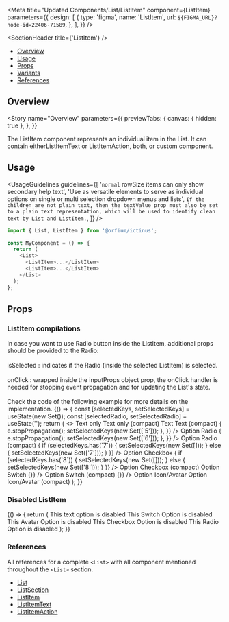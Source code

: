 
<Meta
  title="Updated Components/List/ListItem"
  component={ListItem}
  parameters={{
    design: [
      {
        type: 'figma',
        name: 'ListItem',
        url: `${FIGMA_URL}?node-id=22406-71589`,
      },
    ],
  }}
/>

<SectionHeader title={'ListItem'} />

- [Overview](#overview)
- [Usage](#usage)
- [Props](#props)
- [Variants](#variants)
- [References](#references)

## Overview

<Story
  name="Overview"
  parameters={{
    previewTabs: {
      canvas: { hidden: true },
    },
  }}
>
  <Overview>
    The ListItem component represents an individual item in the List. It can contain
    eitherListItemText or ListItemAction, both, or custom component.
  </Overview>
</Story>

## Usage

<UsageGuidelines
  guidelines={[
    '`normal` rowSize items can only show secondary help text',
    'Use as versatile elements to serve as individual options on single or multi selection dropdown menus and lists',
    `If the children are not plain text, then the textValue prop must also be set to a plain text representation, which will be used to identify clean text by List and ListItem.`,
  ]}
/>

```js
import { List, ListItem } from '@orfium/ictinus';

const MyComponent = () => {
  return (
    <List>
      <ListItem>...</ListItem>
      <ListItem>...</ListItem>
    </List>
  );
};
```

## Props

<Props of={ListItem} />

<SubsectionHeader title="Variants" />

### ListItem compilations

<Tip>
  In case you want to use Radio button inside the ListItem, additional props should be provided to
  the Radio:
  <br />
  <br />
  <Typography component="span" isBold>
    isSelected
  </Typography>: indicates if the Radio (inside the selected ListItem) is selected.
  <br />
  <br />
  <Typography component="span" isBold>
    onClick
  </Typography>
  : wrapped inside the inputProps object prop, the onClick handler is needed for stopping event propagation
  and for updating the List's state.
  <br />
  <br />
  <Typography component="span" isItalic>
    Check the code of the following example for more details on the implementation.
  </Typography>
</Tip>

<Preview>
  <Story name="ListItem compilations">
    <Function>
      {() => {
        const [selectedKeys, setSelectedKeys] = useState(new Set());
        const [selectedRadio, setSelectedRadio] = useState('');
        return (
          <>
            <Box mb={'3'}>
              <List label={'list'} selectedKeys={selectedKeys} onSelectionChange={setSelectedKeys}>
                <ListItem key={'1'} textValue={'Text Only'}>
                  <ListItemText>Text only</ListItemText>
                </ListItem>
                <ListItem key={'2'} rowSize={'compact'} textValue={'Text Only'}>
                  <ListItemText>Text only (compact)</ListItemText>
                </ListItem>
              </List>
            </Box>
            <Box mb={'3'}>
              <List label={'list'} selectedKeys={selectedKeys} onSelectionChange={setSelectedKeys}>
                <ListItem key={'3'} textValue={'Text'}>
                  <ListItemText description={'with Secondary Help Text'}>Text</ListItemText>
                </ListItem>
                <ListItem key={'4'} rowSize={'compact'} textValue={'Text'}>
                  <ListItemText description={'with Secondary Help Text'}>
                    Text (compact)
                  </ListItemText>
                </ListItem>
              </List>
            </Box>
            <Box mb={'3'}>
              <List label={'list'} selectedKeys={selectedKeys} onSelectionChange={setSelectedKeys}>
                <ListItem key={'5'}>
                  <ListItemAction>
                    <Radio
                      value="cherry"
                      isSelected={selectedKeys.has(`5`)}
                      inputProps={{
                        onClick: (e) => {
                          e.stopPropagation();
                          setSelectedKeys(new Set(['5']));
                        },
                      }}
                    />
                  </ListItemAction>
                  <ListItemText>Option Radio</ListItemText>
                </ListItem>
                <ListItem key={'6'} rowSize={'compact'}>
                  <ListItemAction>
                    <Radio
                      value="banana"
                      isSelected={selectedKeys.has(`6`)}
                      inputProps={{
                        onClick: (e) => {
                          e.stopPropagation();
                          setSelectedKeys(new Set(['6']));
                        },
                      }}
                    />
                  </ListItemAction>
                  <ListItemText>Option Radio (compact)</ListItemText>
                </ListItem>
              </List>
            </Box>
            <Box mb={'3'}>
              <List label={'list'} selectedKeys={selectedKeys} onSelectionChange={setSelectedKeys}>
                <ListItem key={'7'} textValue={'Option Checkbox'}>
                  <ListItemAction>
                    <CheckBox
                      value="7"
                      isSelected={selectedKeys.has(`7`)}
                      onChange={() => {
                        if (selectedKeys.has(`7`)) {
                          setSelectedKeys(new Set([]));
                        } else {
                          setSelectedKeys(new Set(['7']));
                        }
                      }}
                    />
                  </ListItemAction>
                  <ListItemText>Option Checkbox</ListItemText>
                </ListItem>
                <ListItem key={'8'} rowSize={'compact'} textValue={'Option Checkbox'}>
                  <ListItemAction>
                    <CheckBox
                      value="8"
                      isSelected={selectedKeys.has(`8`)}
                      onChange={() => {
                        if (selectedKeys.has(`8`)) {
                          setSelectedKeys(new Set([]));
                        } else {
                          setSelectedKeys(new Set(['8']));
                        }
                      }}
                    />
                  </ListItemAction>
                  <ListItemText>Option Checkbox (compact)</ListItemText>
                </ListItem>
              </List>
            </Box>
            <Box mb={'3'}>
              <List label={'list'} selectedKeys={selectedKeys} onSelectionChange={setSelectedKeys}>
                <ListItem key={'9'} textValue={'Option Switch'}>
                  <ListItemText>Option Switch</ListItemText>
                  <ListItemAction>
                    <Switch isChecked={selectedKeys.has(`9`)} onChange={() => {}} />
                  </ListItemAction>
                </ListItem>
                <ListItem key={'10'} rowSize={'compact'} textValue={'Option Switch'}>
                  <ListItemText>Option Switch (compact)</ListItemText>
                  <ListItemAction>
                    <Switch isChecked={selectedKeys.has(`10`)} onChange={() => {}} />
                  </ListItemAction>
                </ListItem>
              </List>
            </Box>
            <Box mb={'3'}>
              <List label={'list'} selectedKeys={selectedKeys} onSelectionChange={setSelectedKeys}>
                <ListItem key={'11'} textValue={'Option Icon/Avatar'}>
                  <ListItemAction>
                    <Avatar size={1} color={'blue'} iconName={'user'} />
                  </ListItemAction>
                  <ListItemText>Option Icon/Avatar</ListItemText>
                </ListItem>
                <ListItem key={'12'} rowSize={'compact'} textValue={'Option Icon/Avatar'}>
                  <ListItemAction>
                    <Avatar size={1} color={'blue'} iconName={'user'} />
                  </ListItemAction>
                  <ListItemText>Option Icon/Avatar (compact)</ListItemText>
                </ListItem>
              </List>
            </Box>
          </>
        );
      }}
    </Function>
  </Story>
</Preview>

### Disabled ListItem

<Preview>
  <Story name="Disabled ListItem">
    <Function>
      {() => {
        return (
          <Box mb={'3'}>
            <List label={'list'} disabledKeys={['1', '2', '3', '4', '5', '6']}>
              <ListItem key={'1'} textValue={'Text Only'}>
                <ListItemText>This text option is disabled</ListItemText>
              </ListItem>
              <ListItem key={'3'} textValue={'Option Switch'}>
                <ListItemText>This Switch Option is disabled</ListItemText>
                <ListItemAction>
                  <Switch isDisabled />
                </ListItemAction>
              </ListItem>
              <ListItem key={'4'} rowSize={'compact'} textValue={'Option Icon/Avatar'}>
                <ListItemAction>
                  <Avatar size={1} color={'blue'} iconName={'user'} />
                </ListItemAction>
                <ListItemText>This Avatar Option is disabled</ListItemText>
              </ListItem>
              <ListItem key={'5'} textValue={'Option Checkbox'}>
                <ListItemAction>
                  <CheckBox isDisabled />
                </ListItemAction>
                <ListItemText>This Checkbox Option is disabled</ListItemText>
              </ListItem>
              <ListItem key={'6'}>
                <ListItemAction>
                  <Radio value="6" isDisabled />
                </ListItemAction>
                <ListItemText>This Radio Option is disabled</ListItemText>
              </ListItem>
            </List>
          </Box>
        );
      }}
    </Function>
  </Story>
</Preview>

### References

All references for a complete `<List>` with all component mentioned throughout the `<List>` section.

- [List](?path=/docs/design-system-list-list--list)
- [ListSection](?path=/docs/design-system-list-listsection--normal-list-section)
- [ListItem](?path=/docs/design-system-list-listitem--list-item-compilations)
- [ListItemText](?path=/docs/design-system-list-listitemtext--list-item-text-normal)
- [ListItemAction](?path=/docs/design-system-list-listitemaction--page)

